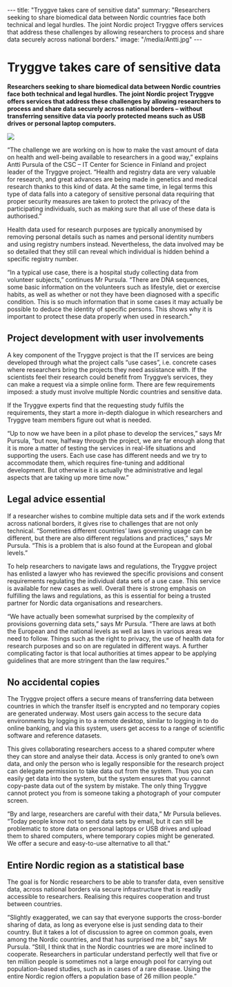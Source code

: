 ---
title: "Tryggve takes care of sensitive data"
summary: "Researchers seeking to share biomedical data between Nordic countries face both technical and legal hurdles. The joint Nordic project Tryggve offers services that address these challenges by allowing researchers to process and share data securely across national borders."
image: "/media/Antti.jpg"
---

= Tryggve takes care of sensitive data =

'''Researchers seeking to share biomedical data between Nordic countries face both technical and legal hurdles. The joint Nordic project Tryggve offers services that address these challenges by allowing researchers to process and share data securely across national borders – without transferring sensitive data via poorly protected means such as USB drives or personal laptop computers.'''

<a href="/media/Antti_profile.jpg">
<img class="smallpic" src="/media/Antti_profile.jpg">
</a>

“The challenge we are working on is how to make the vast amount of data on health and well-being available to researchers in a good way,” explains Antti Pursula of the CSC – IT Center for Science in Finland and project leader of the Tryggve project. “Health and registry data are very valuable for research, and great advances are being made in genetics and medical research thanks to this kind of data. At the same time, in legal terms this type of data falls into a category of sensitive personal data requiring that proper security measures are taken to protect the privacy of the participating individuals, such as making sure that all use of these data is authorised.”

Health data used for research purposes are typically anonymised by removing personal details such as names and personal identity numbers and using registry numbers instead. Nevertheless, the data involved may be so detailed that they still can reveal which individual is hidden behind a specific registry number.

“In a typical use case, there is a hospital study collecting data from volunteer subjects,” continues Mr Pursula. “There are DNA sequences, some basic information on the volunteers such as lifestyle, diet or exercise habits, as well as whether or not they have been diagnosed with a specific condition. This is so much information that in some cases it may actually be possible to deduce the identity of specific persons. This shows why it is important to protect these data properly when used in research.”

==Project development with user involvements==

A key component of the Tryggve project is that the IT services are being developed through what the project calls “use cases”, i.e. concrete cases where researchers bring the projects they need assistance with. If the scientists feel their research could benefit from Tryggve’s services, they can make a request via a simple online form. There are few requirements imposed: a study must involve multiple Nordic countries and sensitive data.

If the Tryggve experts find that the requesting study fulfils the requirements, they start a more in-depth dialogue in which researchers and Tryggve team members figure out what is needed.

“Up to now we have been in a pilot phase to develop the services,” says Mr Pursula, “but now, halfway through the project, we are far enough along that it is more a matter of testing the services in real-life situations and supporting the users. Each use case has different needs and we try to accommodate them, which requires fine-tuning and additional development. But otherwise it is actually the administrative and legal aspects that are taking up more time now.”

==Legal advice essential==

If a researcher wishes to combine multiple data sets and if the work extends across national borders, it gives rise to challenges that are not only technical. “Sometimes different countries’ laws governing usage can be different, but there are also different regulations and practices,” says Mr Pursula. “This is a problem that is also found at the European and global levels.”

To help researchers to navigate laws and regulations, the Tryggve project has enlisted a lawyer who has reviewed the specific provisions and consent requirements regulating the individual data sets of a use case. This service is available for new cases as well. Overall there is strong emphasis on fulfilling the laws and regulations, as this is essential for being a trusted partner for Nordic data organisations and researchers.

“We have actually been somewhat surprised by the complexity of provisions governing data sets,” says Mr Pursula. “There are laws at both the European and the national levels as well as laws in various areas we need to follow. Things such as the right to privacy, the use of health data for research purposes and so on are regulated in different ways. A further complicating factor is that local authorities at times appear to be applying guidelines that are more stringent than the law requires.”

==No accidental copies==

The Tryggve project offers a secure means of transferring data between countries in which the transfer itself is encrypted and no temporary copies are generated underway. Most users gain access to the secure data environments by logging in to a remote desktop, similar to logging in to do online banking, and via this system, users get access to a range of scientific software and reference datasets.

This gives collaborating researchers access to a shared computer where they can store and analyse their data. Access is only granted to one’s own data, and only the person who is legally responsible for the research project can delegate permission to take data out from the system. Thus you can easily get data into the system, but the system ensures that you cannot copy-paste data out of the system by mistake. The only thing Tryggve cannot protect you from is someone taking a photograph of your computer screen.

“By and large, researchers are careful with their data,” Mr Pursula believes. “Today people know not to send data sets by email, but it can still be problematic to store data on personal laptops or USB drives and upload them to shared computers, where temporary copies might be generated. We offer a secure and easy-to-use alternative to all that.”

==Entire Nordic region as a statistical base==

The goal is for Nordic researchers to be able to transfer data, even sensitive data, across national borders via secure infrastructure that is readily accessible to researchers. Realising this requires cooperation and trust between countries.

“Slightly exaggerated, we can say that everyone supports the cross-border sharing of data, as long as everyone else is just sending data to their country. But it takes a lot of discussion to agree on common goals, even among the Nordic countries, and that has surprised me a bit,” says Mr Pursula. “Still, I think that in the Nordic countries we are more inclined to cooperate. Researchers in particular understand perfectly well that five or ten million people is sometimes not a large enough pool for carrying out population-based studies, such as in cases of a rare disease. Using the entire Nordic region offers a population base of 26 million people.”
